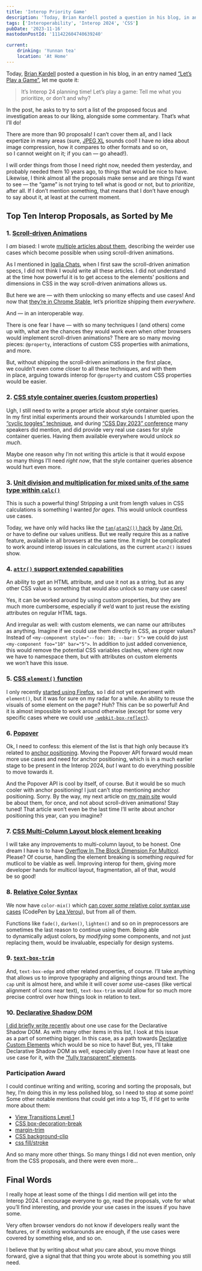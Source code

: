 ```yaml
---
title: 'Interop Priority Game'
description: 'Today, Brian Kardell posted a question in his blog, in an entry named “Let’s Play a Game”. In the post, he asks to try to sort a list of the proposed focus and investigation areas to our liking, alongside some commentary. That’s what I’ll do!'
tags: ['Interoperability', 'Interop 2024', 'CSS']
pubDate: '2023-11-16'
mastodonPostId: '111422604740639240'

current:
	drinking: 'Yunnan tea'
	location: 'At Home'
---
```


Today, [Brian Kardell](https://bkardell.com/) posted a question in his blog, in an entry named [“Let’s Play a Game”](https://bkardell.com/blog/PriorityGame.html), let me quote it:

> It’s Interop 24 planning time! Let’s play a game: Tell me what you prioritize, or don’t and why?

In the post, he asks to try to sort a list of the proposed focus and investigation areas to our liking, alongside some commentary. That’s what I’ll do!

There are more than 90 proposals! I can’t cover them all, and I lack expertize in many areas (sure, [JPEG XL](https://github.com/web-platform-tests/interop/issues/430) sounds cool! I have no idea about image compression, how it compares to other formats and so on, so I cannot weight on it; if you can — go ahead!).

I will order things from those I need right now, needed them yesterday, and probably needed them 10 years ago, to things that would be nice to have. Likewise, I think almost all the proposals make sense and are things I’d want to see — the “game” is not trying to tell what is good or not, but to _prioritize_, after all. If I don’t mention something, that means that I don’t have enough to say about it, at least at the current moment.

## Top Ten Interop Proposals, as Sorted by Me

### 1. [Scroll-driven Animations](https://github.com/web-platform-tests/interop/issues/439)

I _am_ biased: I wrote [multiple articles about them](https://kizu.dev/tags/scroll_driven_animations/), describing the weirder use cases which become possible when using scroll-driven animations.

As I mentioned in [Igalia Chats](https://www.igalia.com/chats/power-of-css), when I first saw the scroll-driven animation specs, I did not think I would write all these articles. I did not understand at the time how powerful it is to get access to the elements' positions and dimensions in CSS in the way scroll-driven animations allows us.

But here we are — with them unlocking so many effects and use cases! And now that [they’re in Chrome Stable](https://blog.kizu.dev/scroll-driven-animations-in-stable-chrome/), let’s prioritize shipping them _everywhere_.

And — in an interoperable way.

There is one fear I have — with so many techniques I (and others) come up with, what are the chances they would work even when other browsers would implement scroll-driven animations? There are so many moving pieces: `@property`, interactions of custom CSS properties with animations, and more.

But, without shipping the scroll-driven animations in the first place, we couldn’t even come closer to all these techniques, and with them in place, arguing towards interop for `@property` and custom CSS properties would be easier.

### 2. [CSS style container queries (custom properties)](https://github.com/web-platform-tests/interop/issues/433)

Ugh, I still need to write a proper article about style container queries. In my first initial experiments around their workarounds I stumbled upon the [“cyclic toggles” technique](https://kizu.dev/cyclic-toggles/), and during [“CSS Day 2023” conference](https://cssday.nl/2023) many speakers did mention, and did provide very real use cases for style container queries. Having them available everywhere would unlock _so much_.

Maybe one reason why I’m not writing this article is that it would expose so many things I’ll need _right now_, that the style container queries absence would hurt even more.

### 3. [Unit division and multiplication for mixed units of the same type within `calc()`](https://github.com/web-platform-tests/interop/issues/513)

This is such a powerful thing! Stripping a unit from length values in CSS calculations is something I wanted _for ages_. This would unlock countless use cases.

Today, we have only wild hacks like the [`tan(atan2())` hack](https://dev.to/janeori/css-type-casting-to-numeric-tanatan2-scalars-582j) by [Jane Ori](https://propjockey.io/), or have to define our values unitless. But we really require this as a native feature, available in all browsers at the same time. It might be complicated to work around interop issues in calculations, as the current `atan2()` issues show.

### 4. [`attr()` support extended capabilities](https://github.com/web-platform-tests/interop/issues/521)

An ability to get an HTML attribute, and use it not as a string, but as any other CSS value is something that would also unlock so many use cases!

Yes, it can be worked around by using custom properties, but they are much more cumbersome, especially if we’d want to just reuse the existing attributes on regular HTML tags.

And irregular as well: with custom elements, we can name our attributes as anything. Imagine if we could use them directly in CSS, as proper values? Instead of `<my-component style="--foo: 10; --bar: 5">` we could do just `<my-component foo="10" bar="5">`. In addition to just added convenience, this would remove the potential CSS variables clashes, where right now we have to namespace them, but with attributes on custom elements we won’t have this issue.

### 5. [CSS `element()` function](https://github.com/web-platform-tests/interop/issues/442)

I only recently [started using Firefox](https://blog.kizu.dev/moving-to-firefox/), so I did not yet experiment with `element()`, but it was for sure on my radar for a while. An ability to reuse the visuals of some element on the page? Huh? This can be so powerful! And it is almost impossible to work around otherwise (except for some very specific cases where we could use [`-webkit-box-reflect`](https://developer.mozilla.org/en-US/docs/Web/CSS/-webkit-box-reflect)).

### 6. [Popover](https://github.com/web-platform-tests/interop/issues/423)

Ok, I need to confess: this element of the list is that high only because it’s related to [anchor positioning](https://kizu.dev/anchor-positioning-experiments/). Moving the Popover API forward would mean more use cases and need for anchor positioning, which is in a much earlier stage to be present in the Interop 2024, _but_ I want to do everything possible to move towards it.

And the Popover API is cool by itself, of course. But it would be so much cooler with anchor positioning! I just can’t stop mentioning anchor positioning. Sorry. By the way, my next article on [my main site](https://kizu.dev/) would be about them, for once, and not about scroll-driven animations! Stay tuned! That article won’t even be the last time I’ll write about anchor positioning this year, can you imagine?

### 7. [CSS Multi-Column Layout block element breaking](https://github.com/web-platform-tests/interop/issues/520)

I will take any improvements to multi-column layout, to be honest. One dream I have is to have [Overflow In The Block Dimension For Multicol](https://github.com/w3c/csswg-drafts/issues/2923). Please? Of course, handling the element breaking is something _required_ for mutlicol to be viable as well. Improving interop for them, giving more developer hands for multicol layout, fragmentation, all of that, would be so good!

### 8. [Relative Color Syntax](https://github.com/web-platform-tests/interop/issues/426)

We now have `color-mix()` which [can cover _some_ relative color syntax use cases](https://codepen.io/leaverou/pen/gOZZQZb?editors=1100) (CodePen by [Lea Verou](https://lea.verou.me/)), but from all of them.

Functions like `fade()`, `darken()`, `lighten()` and so on in preprocessors are sometimes the last reason to continue using them. Being able to dynamically adjust colors, by _modifying_ some components, and not just replacing them, would be invaluable, especially for design systems.

### 9. [`text-box-trim`](https://github.com/web-platform-tests/interop/issues/422)

And, `text-box-edge` and other related properties, of course. I’ll take anything that allows us to improve typography and aligning things around text. The `cap` unit is almost here, and while it will cover _some_ use-cases (like vertical alignment of icons near text), `text-box-trim` would allow for so much more precise control over how things look in relation to text.

### 10. [Declarative Shadow DOM](https://github.com/web-platform-tests/interop/issues/501)

[I did briefly write recently](https://blog.kizu.dev/shadows-separately/) about one use case for the Declarative Shadow DOM. As with many other items in this list, I look at this issue as a part of something bigger. In this case, as a path towards [Declarative Custom Elements](https://github.com/WICG/webcomponents/issues/1009) which would be so nice to have! But, yes, I’ll take Declarative Shadow DOM as well, especially given I now have at least one use case for it, with the [“fully transparent” elements](https://codepen.io/kizu/pen/LYqRRMQ?editors=1100).

### Participation Award

I could continue writing and writing, scoring and sorting the proposals, but hey, I’m doing this in my less polished blog, so I need to stop at some point! Some other notable mentions that could get into a top 15, if I’d get to write more about them:

- [View Transitions Level 1](https://github.com/web-platform-tests/interop/issues/437)
- [CSS box-decoration-break](https://github.com/web-platform-tests/interop/issues/486)
- [margin-trim](https://github.com/web-platform-tests/interop/issues/429)
- [CSS background-clip](https://github.com/web-platform-tests/interop/issues/517)
- [css fill/stroke](https://github.com/web-platform-tests/interop/issues/440)

And so many more other things. So many things I did not even mention, only from the CSS proposals, and there were even more…

## Final Words

I really hope at least some of the things I did mention will get into the Interop 2024. I encourage everyone to go, read the proposals, vote for what you’ll find interesting, and provide your use cases in the issues if you have some.

Very often browser vendors do not know if developers really want the features, or if existing workarounds are enough, if the use cases were covered by something else, and so on.

I believe that by writing about what _you_ care about, you move things forward, give a signal that that thing you wrote about is something you still need.

